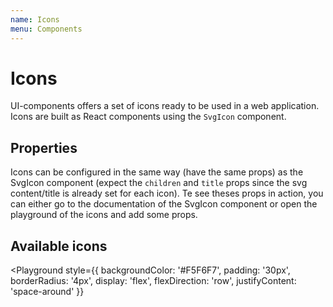 ```yaml
---
name: Icons
menu: Components
---
```



# Icons

UI-components offers a set of icons ready to be used in a web application. Icons are built as React components using the `SvgIcon` component.

## Properties

Icons can be configured in the same way (have the same props) as the SvgIcon component (expect the `children` and `title` props since the svg content/title is already set for each icon). Te see theses props in action, you can either go to the documentation of the SvgIcon component or open the playground of the icons and add some props.

<Props of={Edit} />

## Available icons

<Playground
  style={{
    backgroundColor: '#F5F6F7',
    padding: '30px',
    borderRadius: '4px',
    display: 'flex',
    flexDirection: 'row',
    justifyContent: 'space-around'
  }}
>
  <Edit size={2} />
  <CopyPassword size={2} />
  <Hide size={2} />
  <Reveal size={2} />
  <NoNetwork size={2} />
  <Shared size={2} />
  <Loader size={2} />
  <CaretDown size={2} />
</Playground>
